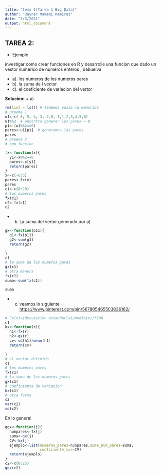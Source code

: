 ```yaml
---
title: "tema 1(Tarea 1 Big Data)"
author: "Rayner Mamani Ramirez"
date: "2/3/2021"
output: html_document
---
```

## TAREA 2:

  * Ejemplo
 
investigar como crear funciones en R y desarrolle una  funcion que dado un vestor numerico de numeros enteros , debuelva

  + a). los numeros  de los numeros pares 
  + b). la suma de l vector
  + c). el coeficiente de variacion  del    vertor

**Solucion:**
  + a)
  
```r
rm(list = ls()) # tenemos vasia la memorioa 
# prueba 1
u1<-c(-6,-5,-4,-3,-2,0,-1,1,2,3,4,5,6)
u1%%2  # encontra generer los pares = 0
p1<-(u1%%2==0)
pares<-u1[p1]  # generamos las pares 
pares
# prueva 2
# con funcion

fx<-function(x){
  y1<-x%%2==0
  pares<-x[y1]
  return(pares)
}
x<-c(-6:6)
pares<-fx(x)
pares
c1<-c(0:20)
# los numeros pares 
fx(c1)
c2<-fx(c1)
c2
```
  + b) La suma del vertor generado por a)
  
```r
gx<-function(p11){
  g1<-fx(p11)
  g2<-sum(g1)
  return(g2)
  
}
c1
# la suma de los numeros pares 
gx(c1)
# otra manera 
fx(c1)
suma<-sum(fx(c1))

suma
```
  + c) veamos lo siguiente 
<https://www.pinterest.com/pin/567805465503836162/>
```r
# Cv(x)=(desviacion estandar(x)/media(x))*100
c1
kx<-function(r){
  h1<-fx(r)
  h2<-gx(r)
  cv<-sd(h1)/mean(h1)
  return(cv)
  
}
# el vector definido
c1
# los numores pares
fx(c1)
# la suma de los numeros pares 
gx(c1)
# coeficiente de variacion
kx(c1)
# otra forma
c2
var(c2)
sd(c2)

```
En lo general
```r
ggx<-function(j){
  nunpares<-fx(j)
  suma<-gx(j)
  CV<-kx(j)
  ejemplo<-list(numeros_pares=nunpares,suma_num_pares=suma,
                coeficiente_var=CV)
  return(ejemplo)
}
c2<-c(0:25)
ggx(c2)

```
